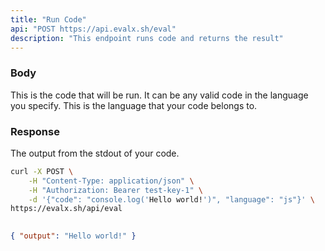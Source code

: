 ```yaml
---
title: "Run Code"
api: "POST https://api.evalx.sh/eval"
description: "This endpoint runs code and returns the result"
---
```


### Body

<ParamField body="code" type="string">
  This is the code that will be run. It can be any valid code in the language you specify.
</ParamField>

<ParamField body="language" type="string">
  This is the language that your code belongs to.
</ParamField>

### Response

<ResponseField name="output" type="string">
  The output from the stdout of your code.
</ResponseField>

<RequestExample>

```bash Example Request
curl -X POST \
    -H "Content-Type: application/json" \
    -H "Authorization: Bearer test-key-1" \
    -d '{"code": "console.log('Hello world!')", "language": "js"}' \
https://evalx.sh/api/eval
  
```

</RequestExample>

<ResponseExample>

```json Response
{ "output": "Hello world!" }
```

</ResponseExample>
